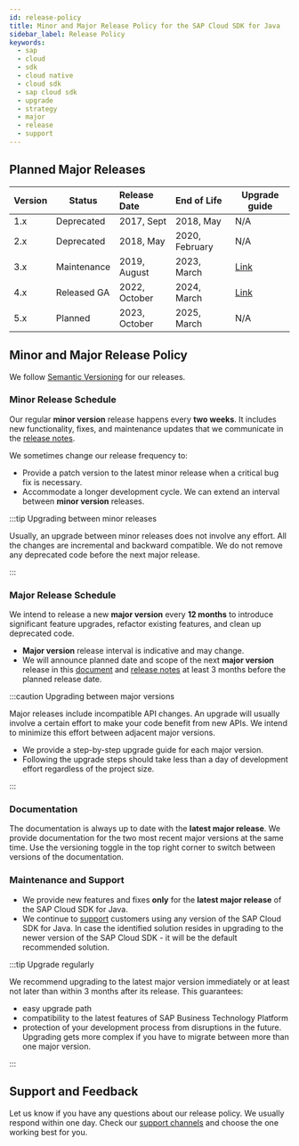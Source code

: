 ```yaml
---
id: release-policy
title: Minor and Major Release Policy for the SAP Cloud SDK for Java
sidebar_label: Release Policy
keywords:
  - sap
  - cloud
  - sdk
  - cloud native
  - cloud sdk
  - sap cloud sdk
  - upgrade
  - strategy
  - major
  - release
  - support
---
```



## Planned Major Releases

| Version | Status      | Release Date  | End of Life    | Upgrade guide                                                        |
| :------ | ----------- | :------------ | :------------- | -------------------------------------------------------------------- |
| 1.x     | Deprecated  | 2017, Sept    | 2018, May      | N/A                                                                  |
| 2.x     | Deprecated  | 2018, May     | 2020, February | N/A                                                                  |
| 3.x     | Maintenance | 2019, August  | 2023, March    | [Link](https://developers.sap.com/tutorials/s4sdk-migration-v3.html) |
| 4.x     | Released GA | 2022, October | 2024, March    | [Link](guides/4.0-upgrade)                                           |
| 5.x     | Planned     | 2023, October | 2025, March    | N/A                                                                  |

## Minor and Major Release Policy

We follow [Semantic Versioning](https://semver.org/) for our releases.

### Minor Release Schedule

Our regular **minor version** release happens every **two weeks**.
It includes new functionality, fixes, and maintenance updates that we communicate in the [release notes](./release-notes.mdx).

We sometimes change our release frequency to:

- Provide a patch version to the latest minor release when a critical bug fix is necessary.
- Accommodate a longer development cycle.
  We can extend an interval between **minor version** releases.

:::tip Upgrading between minor releases

Usually, an upgrade between minor releases does not involve any effort.
All the changes are incremental and backward compatible.
We do not remove any deprecated code before the next major release.

:::

### Major Release Schedule

We intend to release a new **major version** every **12 months** to introduce significant feature upgrades, refactor existing features, and clean up deprecated code.

- **Major version** release interval is indicative and may change.
- We will announce planned date and scope of the next **major version** release in this [document](#planned-major-release-schedule) and [release notes](./release-notes.mdx) at least 3 months before the planned release date.

:::caution Upgrading between major versions

Major releases include incompatible API changes.
An upgrade will usually involve a certain effort to make your code benefit from new APIs.
We intend to minimize this effort between adjacent major versions.

- We provide a step-by-step upgrade guide for each major version.
- Following the upgrade steps should take less than a day of development effort regardless of the project size.

:::

### Documentation

The documentation is always up to date with the **latest major release**.
We provide documentation for the two most recent major versions at the same time.
Use the versioning toggle in the top right corner to switch between versions of the documentation.

### Maintenance and Support

- We provide new features and fixes **only** for the **latest major release** of the SAP Cloud SDK for Java.
- We continue to [support](/docs/overview/get-support) customers using any version of the SAP Cloud SDK for Java.
  In case the identified solution resides in upgrading to the newer version of the SAP Cloud SDK - it will be the default recommended solution.

:::tip Upgrade regularly

We recommend upgrading to the latest major version immediately or at least not later than within 3 months after its release.
This guarantees:

- easy upgrade path
- compatibility to the latest features of SAP Business Technology Platform
- protection of your development process from disruptions in the future.
  Upgrading gets more complex if you have to migrate between more than one major version.

:::

## Support and Feedback

Let us know if you have any questions about our release policy.
We usually respond within one day.
Check our [support channels](/docs/overview/get-support) and choose the one working best for you.
